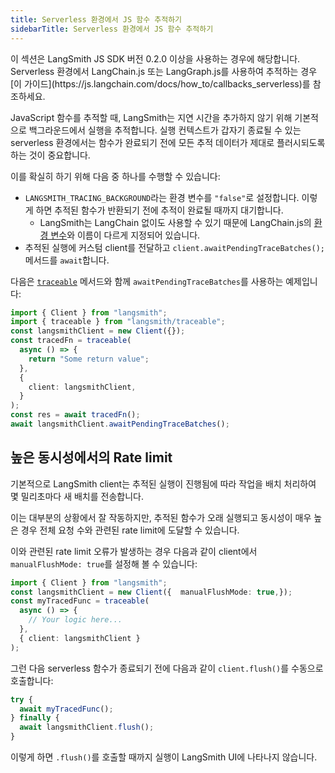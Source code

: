 ```yaml
---
title: Serverless 환경에서 JS 함수 추적하기
sidebarTitle: Serverless 환경에서 JS 함수 추적하기
---
```


<Note>
이 섹션은 LangSmith JS SDK 버전 0.2.0 이상을 사용하는 경우에 해당합니다. Serverless 환경에서 LangChain.js 또는 LangGraph.js를 사용하여 추적하는 경우 [이 가이드](https://js.langchain.com/docs/how_to/callbacks_serverless)를 참조하세요.
</Note>

JavaScript 함수를 추적할 때, LangSmith는 지연 시간을 추가하지 않기 위해 기본적으로 백그라운드에서 실행을 추적합니다. 실행 컨텍스트가 갑자기 종료될 수 있는 serverless 환경에서는 함수가 완료되기 전에 모든 추적 데이터가 제대로 플러시되도록 하는 것이 중요합니다.

이를 확실히 하기 위해 다음 중 하나를 수행할 수 있습니다:

* `LANGSMITH_TRACING_BACKGROUND`라는 환경 변수를 `"false"`로 설정합니다. 이렇게 하면 추적된 함수가 반환되기 전에 추적이 완료될 때까지 대기합니다.
  * LangSmith는 LangChain 없이도 사용할 수 있기 때문에 LangChain.js의 [환경 변수](https://js.langchain.com/docs/how_to/callbacks_serverless)와 이름이 다르게 지정되어 있습니다.
* 추적된 실행에 커스텀 client를 전달하고 `client.awaitPendingTraceBatches();` 메서드를 `await`합니다.

다음은 [`traceable`](/langsmith/annotate-code) 메서드와 함께 `awaitPendingTraceBatches`를 사용하는 예제입니다:

```typescript
import { Client } from "langsmith";
import { traceable } from "langsmith/traceable";
const langsmithClient = new Client({});
const tracedFn = traceable(
  async () => {
    return "Some return value";
  },
  {
    client: langsmithClient,
  }
);
const res = await tracedFn();
await langsmithClient.awaitPendingTraceBatches();
```

## 높은 동시성에서의 Rate limit[](#rate-limits-at-high-concurrency "Direct link to Rate limits at high concurrency")

기본적으로 LangSmith client는 추적된 실행이 진행됨에 따라 작업을 배치 처리하여 몇 밀리초마다 새 배치를 전송합니다.

이는 대부분의 상황에서 잘 작동하지만, 추적된 함수가 오래 실행되고 동시성이 매우 높은 경우 전체 요청 수와 관련된 rate limit에 도달할 수 있습니다.

이와 관련된 rate limit 오류가 발생하는 경우 다음과 같이 client에서 `manualFlushMode: true`를 설정해 볼 수 있습니다:

```typescript
import { Client } from "langsmith";
const langsmithClient = new Client({  manualFlushMode: true,});
const myTracedFunc = traceable(
  async () => {
    // Your logic here...
  },
  { client: langsmithClient }
);
```

그런 다음 serverless 함수가 종료되기 전에 다음과 같이 `client.flush()`를 수동으로 호출합니다:

```typescript
try {
  await myTracedFunc();
} finally {
  await langsmithClient.flush();
}
```

이렇게 하면 `.flush()`를 호출할 때까지 실행이 LangSmith UI에 나타나지 않습니다.
```